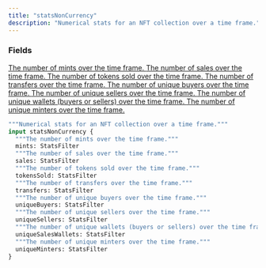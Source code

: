 ```yaml
---
title: "statsNonCurrency"
description: "Numerical stats for an NFT collection over a time frame."
---
```


### Fields

<a href="/api-reference/types/statsfilter">
  <ResponseField name="mints" type="StatsFilter">
    The number of mints over the time frame.
  </ResponseField>
</a>

<a href="/api-reference/types/statsfilter">
  <ResponseField name="sales" type="StatsFilter">
    The number of sales over the time frame.
  </ResponseField>
</a>

<a href="/api-reference/types/statsfilter">
  <ResponseField name="tokensSold" type="StatsFilter">
    The number of tokens sold over the time frame.
  </ResponseField>
</a>

<a href="/api-reference/types/statsfilter">
  <ResponseField name="transfers" type="StatsFilter">
    The number of transfers over the time frame.
  </ResponseField>
</a>

<a href="/api-reference/types/statsfilter">
  <ResponseField name="uniqueBuyers" type="StatsFilter">
    The number of unique buyers over the time frame.
  </ResponseField>
</a>

<a href="/api-reference/types/statsfilter">
  <ResponseField name="uniqueSellers" type="StatsFilter">
    The number of unique sellers over the time frame.
  </ResponseField>
</a>

<a href="/api-reference/types/statsfilter">
  <ResponseField name="uniqueSalesWallets" type="StatsFilter">
    The number of unique wallets (buyers or sellers) over the time frame.
  </ResponseField>
</a>

<a href="/api-reference/types/statsfilter">
  <ResponseField name="uniqueMinters" type="StatsFilter">
    The number of unique minters over the time frame.
  </ResponseField>
</a>


```graphql statsNonCurrency
"""Numerical stats for an NFT collection over a time frame."""
input statsNonCurrency {
  """The number of mints over the time frame."""
  mints: StatsFilter
  """The number of sales over the time frame."""
  sales: StatsFilter
  """The number of tokens sold over the time frame."""
  tokensSold: StatsFilter
  """The number of transfers over the time frame."""
  transfers: StatsFilter
  """The number of unique buyers over the time frame."""
  uniqueBuyers: StatsFilter
  """The number of unique sellers over the time frame."""
  uniqueSellers: StatsFilter
  """The number of unique wallets (buyers or sellers) over the time frame."""
  uniqueSalesWallets: StatsFilter
  """The number of unique minters over the time frame."""
  uniqueMinters: StatsFilter
}
```
